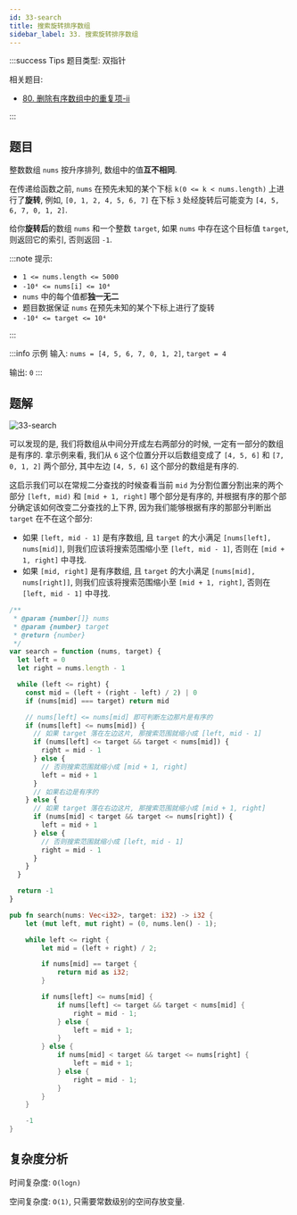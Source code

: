 ```yaml
---
id: 33-search
title: 搜索旋转排序数组
sidebar_label: 33. 搜索旋转排序数组
---
```


:::success Tips
题目类型: 双指针

相关题目:

- [80. 删除有序数组中的重复项-ii](/leetcode/medium/80-remove-duplicates)

:::

## 题目

整数数组 `nums` 按升序排列, 数组中的值**互不相同**.

在传递给函数之前, `nums` 在预先未知的某个下标 `k(0 <= k < nums.length)` 上进行了**旋转**, 例如, `[0, 1, 2, 4, 5, 6, 7]` 在下标 `3` 处经旋转后可能变为 `[4, 5, 6, 7, 0, 1, 2]`.

给你**旋转后**的数组 `nums` 和一个整数 `target`, 如果 `nums` 中存在这个目标值 `target`, 则返回它的索引, 否则返回 `-1`.

:::note 提示:

- `1 <= nums.length <= 5000`
- `-10⁴ <= nums[i] <= 10⁴`
- `nums` 中的每个值都**独一无二**
- 题目数据保证 `nums` 在预先未知的某个下标上进行了旋转
- `-10⁴ <= target <= 10⁴`

:::

:::info 示例
输入: `nums = [4, 5, 6, 7, 0, 1, 2]`, `target = 4`

输出: `0`
:::

## 题解

![33-search](../../static/img/33-search.png)

可以发现的是, 我们将数组从中间分开成左右两部分的时候, 一定有一部分的数组是有序的. 拿示例来看, 我们从 `6` 这个位置分开以后数组变成了 `[4, 5, 6]` 和 `[7, 0, 1, 2]` 两个部分, 其中左边 `[4, 5, 6]` 这个部分的数组是有序的.

这启示我们可以在常规二分查找的时候查看当前 `mid` 为分割位置分割出来的两个部分 `[left, mid)` 和 `[mid + 1, right]` 哪个部分是有序的, 并根据有序的那个部分确定该如何改变二分查找的上下界, 因为我们能够根据有序的那部分判断出 `target` 在不在这个部分:

- 如果 `[left, mid - 1]` 是有序数组, 且 `target` 的大小满足 `[nums[left], nums[mid]]`, 则我们应该将搜索范围缩小至 `[left, mid - 1]`, 否则在 `[mid + 1, right]` 中寻找.
- 如果 `[mid, right]` 是有序数组, 且 `target` 的大小满足 `[nums[mid], nums[right]]`, 则我们应该将搜索范围缩小至 `[mid + 1, right]`, 否则在 `[left, mid - 1]` 中寻找.


<Tabs>
  <TabItem value="JavaScript" label="JavaScript" default>

```ts
/**
 * @param {number[]} nums
 * @param {number} target
 * @return {number}
 */
var search = function (nums, target) {
  let left = 0
  let right = nums.length - 1

  while (left <= right) {
    const mid = (left + (right - left) / 2) | 0
    if (nums[mid] === target) return mid

    // nums[left] <= nums[mid] 即可判断左边那片是有序的
    if (nums[left] <= nums[mid]) {
      // 如果 target 落在左边这片, 那搜索范围就缩小成 [left, mid - 1]
      if (nums[left] <= target && target < nums[mid]) {
        right = mid - 1
      } else {
        // 否则搜索范围就缩小成 [mid + 1, right]
        left = mid + 1
      }
      // 如果右边是有序的
    } else {
      // 如果 target 落在右边这片, 那搜索范围就缩小成 [mid + 1, right]
      if (nums[mid] < target && target <= nums[right]) {
        left = mid + 1
      } else {
        // 否则搜索范围就缩小成 [left, mid - 1]
        right = mid - 1
      }
    }
  }

  return -1
}
```

</TabItem>
<TabItem value="Rust" label="Rust">

```rust
pub fn search(nums: Vec<i32>, target: i32) -> i32 {
    let (mut left, mut right) = (0, nums.len() - 1);

    while left <= right {
        let mid = (left + right) / 2;

        if nums[mid] == target {
            return mid as i32;
        }

        if nums[left] <= nums[mid] {
            if nums[left] <= target && target < nums[mid] {
                right = mid - 1;
            } else {
                left = mid + 1;
            }
        } else {
            if nums[mid] < target && target <= nums[right] {
                left = mid + 1;
            } else {
                right = mid - 1;
            }
        }
    }

    -1
}
```

</TabItem>
</Tabs>

## 复杂度分析

时间复杂度: `O(logn)`

空间复杂度: `O(1)`, 只需要常数级别的空间存放变量.
